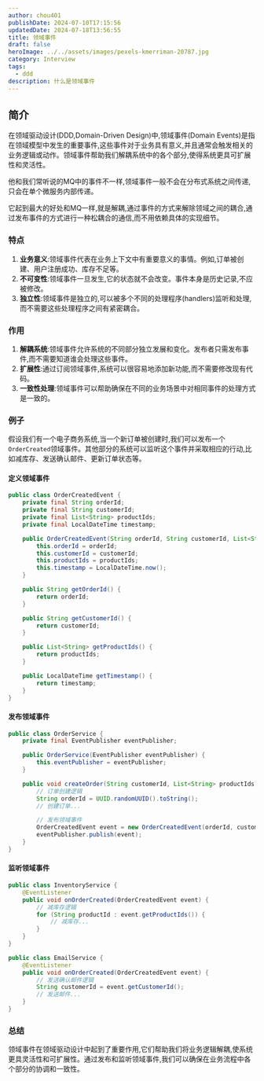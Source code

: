 ```yaml
---
author: chou401
publishDate: 2024-07-10T17:15:56
updatedDate: 2024-07-18T13:56:55
title: 领域事件
draft: false
heroImage: ../../assets/images/pexels-kmerriman-20787.jpg
category: Interview
tags:
  - ddd
description: 什么是领域事件
---
```


## 简介

在领域驱动设计(DDD,Domain-Driven Design)中,领域事件(Domain Events)是指在领域模型中发生的重要事件,这些事件对于业务具有意义,并且通常会触发相关的业务逻辑或动作。领域事件帮助我们解耦系统中的各个部分,使得系统更具可扩展性和灵活性。

他和我们常听说的MQ中的事件不一样,领域事件一般不会在分布式系统之间传递,只会在单个微服务内部传递。

它起到最大的好处和MQ一样,就是解耦,通过事件的方式来解除领域之间的耦合,通过发布事件的方式进行一种松耦合的通信,而不用依赖具体的实现细节。

### 特点

1. **业务意义**:领域事件代表在业务上下文中有重要意义的事情。例如,订单被创建、用户注册成功、库存不足等。
2. **不可变性**:领域事件一旦发生,它的状态就不会改变。事件本身是历史记录,不应被修改。
3. **独立性**:领域事件是独立的,可以被多个不同的处理程序(handlers)监听和处理,而不需要这些处理程序之间有紧密耦合。

### 作用

1. **解耦系统**:领域事件允许系统的不同部分独立发展和变化。发布者只需发布事件,而不需要知道谁会处理这些事件。
2. **扩展性**:通过订阅领域事件,系统可以很容易地添加新功能,而不需要修改现有代码。
3. **一致性处理**:领域事件可以帮助确保在不同的业务场景中对相同事件的处理方式是一致的。

### 例子

假设我们有一个电子商务系统,当一个新订单被创建时,我们可以发布一个`OrderCreated`领域事件。其他部分的系统可以监听这个事件并采取相应的行动,比如减库存、发送确认邮件、更新订单状态等。

#### 定义领域事件

```java
public class OrderCreatedEvent {
    private final String orderId;
    private final String customerId;
    private final List<String> productIds;
    private final LocalDateTime timestamp;

    public OrderCreatedEvent(String orderId, String customerId, List<String> productIds) {
        this.orderId = orderId;
        this.customerId = customerId;
        this.productIds = productIds;
        this.timestamp = LocalDateTime.now();
    }

    public String getOrderId() {
        return orderId;
    }

    public String getCustomerId() {
        return customerId;
    }

    public List<String> getProductIds() {
        return productIds;
    }

    public LocalDateTime getTimestamp() {
        return timestamp;
    }
}
```

#### 发布领域事件

```java
public class OrderService {
    private final EventPublisher eventPublisher;

    public OrderService(EventPublisher eventPublisher) {
        this.eventPublisher = eventPublisher;
    }

    public void createOrder(String customerId, List<String> productIds) {
        // 订单创建逻辑
        String orderId = UUID.randomUUID().toString();
        // 创建订单...

        // 发布领域事件
        OrderCreatedEvent event = new OrderCreatedEvent(orderId, customerId, productIds);
        eventPublisher.publish(event);
    }
}
```

#### 监听领域事件

```java
public class InventoryService {
    @EventListener
    public void onOrderCreated(OrderCreatedEvent event) {
        // 减库存逻辑
        for (String productId : event.getProductIds()) {
            // 减库存...
        }
    }
}

public class EmailService {
    @EventListener
    public void onOrderCreated(OrderCreatedEvent event) {
        // 发送确认邮件逻辑
        String customerId = event.getCustomerId();
        // 发送邮件...
    }
}
```

### 总结

领域事件在领域驱动设计中起到了重要作用,它们帮助我们将业务逻辑解耦,使系统更具灵活性和可扩展性。通过发布和监听领域事件,我们可以确保在业务流程中各个部分的协调和一致性。
